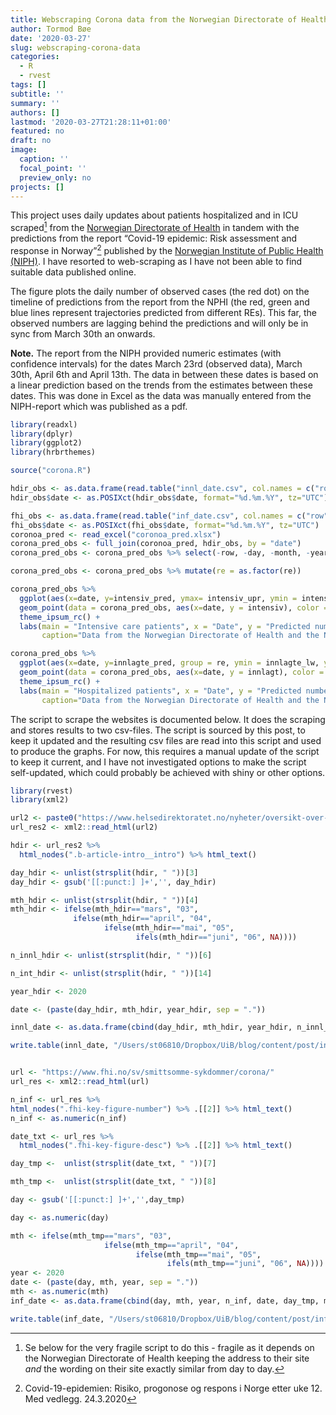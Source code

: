 ```yaml
---
title: Webscraping Corona data from the Norwegian Directorate of Health and the Norwegian Institute of Public health
author: Tormod Bøe
date: '2020-03-27'
slug: webscraping-corona-data
categories:
  - R
  - rvest
tags: []
subtitle: ''
summary: ''
authors: []
lastmod: '2020-03-27T21:28:11+01:00'
featured: no
draft: no
image:
  caption: ''
  focal_point: ''
  preview_only: no
projects: []
---
```


This project uses daily updates about patients hospitalized and in ICU scraped[^1] from the [Norwegian Directorate of Health](https://www.helsedirektoratet.no/nyheter) in tandem with the predictions from the report "Covid-19 epidemic: Risk assessment and response in Norway"[^2] published by the [Norwegian Institute of Public Health (NIPH)](https://www.fhi.no/publ/2020/covid-19-epidemien-risikovurdering/). I have resorted to web-scraping as I have not been able to find suitable data published online.

The figure plots the daily number of observed cases (the red dot) on the timeline of predictions from the report from the NPHI (the red, green and blue lines represent trajectories predicted from different REs). This far, the observed numbers are lagging behind the predictions and will only be in sync from March 30th an onwards. 

__Note.__ The report from the NIPH provided numeric estimates (with confidence intervals) for the dates March 23rd (observed data), March 30th, April 6th and April 13th. The data in between these dates is based on a linear prediction based on the trends from the estimates between these dates. This was done in Excel as the data was manually entered from the NIPH-report which was published as a pdf.  

[^1]: Se below for the very fragile script to do this - fragile as it depends on the Norwegian Directorate of Health keeping the address to their site _and_ the wording on their site exactly similar from day to day. 
[^2]:Covid-19-epidemien: Risiko, progonose og respons i Norge etter uke 12. Med vedlegg. 24.3.2020

```r
library(readxl)
library(dplyr)
library(ggplot2)
library(hrbrthemes)

source("corona.R")

hdir_obs <- as.data.frame(read.table("innl_date.csv", col.names = c("row", "day", "month", "year", "innlagt", "intensiv", "date")))
hdir_obs$date <- as.POSIXct(hdir_obs$date, format="%d.%m.%Y", tz="UTC")

fhi_obs <- as.data.frame(read.table("inf_date.csv", col.names = c("row", "day", "month", "year", "infected", "date", "day_tmp", "mth_tmp")))
fhi_obs$date <- as.POSIXct(fhi_obs$date, format="%d.%m.%Y", tz="UTC")
coronoa_pred <- read_excel("coronoa_pred.xlsx")
corona_pred_obs <- full_join(coronoa_pred, hdir_obs, by = "date")
corona_pred_obs <- corona_pred_obs %>% select(-row, -day, -month, -year) 

corona_pred_obs <- corona_pred_obs %>% mutate(re = as.factor(re))
```


```r
corona_pred_obs %>%
  ggplot(aes(x=date, y=intensiv_pred, ymax= intensiv_upr, ymin = intensiv_lw, group = re, fill = re)) + geom_ribbon() + geom_line(lty="dashed")+
  geom_point(data = corona_pred_obs, aes(x=date, y = intensiv), color = "red") +
  theme_ipsum_rc() +
  labs(main = "Intensive care patients", x = "Date", y = "Predicted number of \nintensive care patients",
       caption="Data from the Norwegian Directorate of Health and the Norwegian Institute of Public Health")
```

```r
corona_pred_obs %>%
  ggplot(aes(x=date, y=innlagte_pred, group = re, ymin = innlagte_lw, ymax = innlagte_upr, fill = re)) + geom_ribbon() + geom_line(lty="dashed") + 
  geom_point(data = corona_pred_obs, aes(x=date, y = innlagt), color = "red") +
  theme_ipsum_rc() +
  labs(main = "Hospitalized patients", x = "Date", y = "Predicted number of \nhospitalized patients", 
       caption="Data from the Norwegian Directorate of Health and the Norwegian Institute of Public Health")
```

The script to scrape the websites is documented below. It does the scraping and stores results to two csv-files. The script is sourced by this post, to keep it updated and the resulting csv files are read into this script and used to produce the graphs. For now, this requires a manual update of the script to keep it current, and I have not investigated options to make the script self-updated, which could probably be achieved with shiny or other options. 

```r
library(rvest)
library(xml2)

url2 <- paste0("https://www.helsedirektoratet.no/nyheter/oversikt-over-innlagte-pasienter-med-covid-19-per-", format(Sys.Date(), "%d"),".mars")
url_res2 <- xml2::read_html(url2)

hdir <- url_res2 %>% 
  html_nodes(".b-article-intro__intro") %>% html_text()

day_hdir <- unlist(strsplit(hdir, " "))[3]
day_hdir <- gsub('[[:punct:] ]+','', day_hdir)

mth_hdir <- unlist(strsplit(hdir, " "))[4]
mth_hdir <- ifelse(mth_hdir=="mars", "03", 
              ifelse(mth_hdir=="april", "04", 
                     ifelse(mth_hdir=="mai", "05", 
                            ifels(mth_hdir=="juni", "06", NA))))

n_innl_hdir <- unlist(strsplit(hdir, " "))[6]

n_int_hdir <- unlist(strsplit(hdir, " "))[14]

year_hdir <- 2020

date <- (paste(day_hdir, mth_hdir, year_hdir, sep = "."))

innl_date <- as.data.frame(cbind(day_hdir, mth_hdir, year_hdir, n_innl_hdir, n_int_hdir, date))

write.table(innl_date, "/Users/st06810/Dropbox/UiB/blog/content/post/innl_date.csv", dec=".", quote=FALSE, append=T, sep="\t", col.names=FALSE)


url <- "https://www.fhi.no/sv/smittsomme-sykdommer/corona/"
url_res <- xml2::read_html(url)

n_inf <- url_res %>% 
html_nodes(".fhi-key-figure-number") %>% .[[2]] %>% html_text()
n_inf <- as.numeric(n_inf)

date_txt <- url_res %>% 
  html_nodes(".fhi-key-figure-desc") %>% .[[2]] %>% html_text()

day_tmp <-  unlist(strsplit(date_txt, " "))[7]

mth_tmp <-  unlist(strsplit(date_txt, " "))[8]

day <- gsub('[[:punct:] ]+','',day_tmp)

day <- as.numeric(day)

mth <- ifelse(mth_tmp=="mars", "03", 
                     ifelse(mth_tmp=="april", "04", 
                            ifelse(mth_tmp=="mai", "05", 
                                   ifels(mth_tmp=="juni", "06", NA))))
year <- 2020
date <- (paste(day, mth, year, sep = "."))
mth <- as.numeric(mth)
inf_date <- as.data.frame(cbind(day, mth, year, n_inf, date, day_tmp, mth_tmp))

write.table(inf_date, "/Users/st06810/Dropbox/UiB/blog/content/post/inf_date.csv", dec=".", quote=FALSE, append=T, sep="\t", col.names=FALSE)

```

